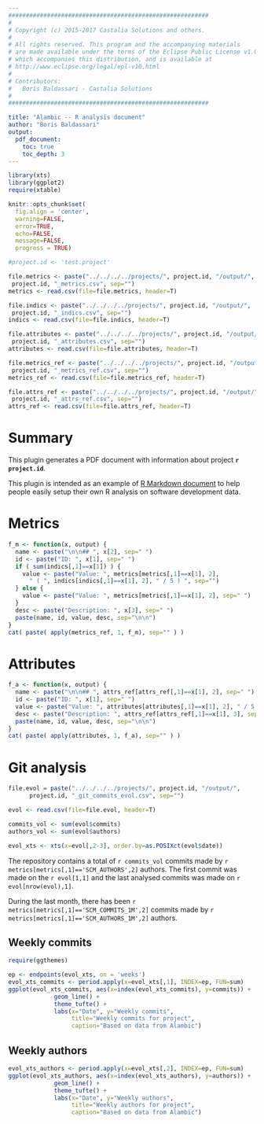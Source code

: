 ```yaml
---
#########################################################
#
# Copyright (c) 2015-2017 Castalia Solutions and others.
#
# All rights reserved. This program and the accompanying materials
# are made available under the terms of the Eclipse Public License v1.0
# which accompanies this distribution, and is available at
# http://www.eclipse.org/legal/epl-v10.html
#
# Contributors:
#   Boris Baldassari - Castalia Solutions
#
#########################################################

title: "Alambic -- R analysis document"
author: "Boris Baldassari"
output:
  pdf_document:
    toc: true
    toc_depth: 3
---
```



```r
library(xts)
library(ggplot2)
require(xtable)

knitr::opts_chunk$set(
  fig.align = 'center',
  warning=FALSE,
  error=TRUE,
  echo=FALSE,
  message=FALSE,
  progress = TRUE)

#project.id <- 'test.project'

file.metrics <- paste("../../../../projects/", project.id, "/output/",
 project.id, "_metrics.csv", sep="")
metrics <- read.csv(file=file.metrics, header=T)

file.indics <- paste("../../../../projects/", project.id, "/output/",
 project.id, "_indics.csv", sep="")
indics <- read.csv(file=file.indics, header=T)

file.attributes <- paste("../../../../projects/", project.id, "/output/",
 project.id, "_attributes.csv", sep="")
attributes <- read.csv(file=file.attributes, header=T)

file.metrics_ref <- paste("../../../../projects/", project.id, "/output/",
 project.id, "_metrics_ref.csv", sep="")
metrics_ref <- read.csv(file=file.metrics_ref, header=T)

file.attrs_ref <- paste("../../../../projects/", project.id, "/output/",
 project.id, "_attrs_ref.csv", sep="")
attrs_ref <- read.csv(file=file.attrs_ref, header=T)
```

# Summary

This plugin generates a PDF document with information about project **`r project.id`**.

This plugin is intended as an example of [R Markdown document](http://rmarkdown.rstudio.com/) to help people easily setup their own R analysis on software development data.


# Metrics

\begin{centering}

```r
print( xtable( metrics, 
       align="|c|p{5cm}|p{3cm}|"), comment=FALSE,
       include.rownames=FALSE, include.colnames=TRUE, 
       floating=FALSE, size="\\scriptsize" )
```

\end{centering}

```r
f_m <- function(x, output) {
  name <- paste("\n\n## ", x[2], sep=" ")
  id <- paste("ID: ", x[1], sep=" ")
  if ( sum(indics[,1]==x[1]) ) {
    value <- paste("Value: ", metrics[metrics[,1]==x[1], 2], 
      " ( ", indics[indics[,1]==x[1], 2], " / 5 ) ", sep="")
  } else {
    value <- paste("Value: ", metrics[metrics[,1]==x[1], 2], sep=" ")
  }
  desc <- paste("Description: ", x[3], sep=" ")
  paste(name, id, value, desc, sep="\n\n") 
}
cat( paste( apply(metrics_ref, 1, f_m), sep="" ) )
```


# Attributes

\begin{centering}

```r
print( xtable( attributes, 
       align="|c|p{5cm}|p{3cm}|"), comment=FALSE,
       include.rownames=FALSE, include.colnames=TRUE, 
       floating=FALSE, size="\\scriptsize" )
```

\end{centering}

```r
f_a <- function(x, output) {
  name <- paste("\n\n## ", attrs_ref[attrs_ref[,1]==x[1], 2], sep=" ")
  id <- paste("ID: ", x[1], sep=" ")
  value <- paste("Value: ", attributes[attributes[,1]==x[1], 2], " / 5 ", sep=" ")
  desc <- paste("Description: ", attrs_ref[attrs_ref[,1]==x[1], 3], sep=" ")
  paste(name, id, value, desc, sep="\n\n") 
}
cat( paste( apply(attributes, 1, f_a), sep="" ) )
```


# Git analysis

```r
file.evol = paste("../../../../projects/", project.id, "/output/",
	  project.id, "_git_commits_evol.csv", sep="")

evol <- read.csv(file=file.evol, header=T)

commits_vol <- sum(evol$commits)
authors_vol <- sum(evol$authors)

evol_xts <- xts(x=evol[,2-3], order.by=as.POSIXct(evol$date))
```

The repository contains a total of ``r commits_vol`` commits made by ``r metrics[metrics[,1]=='SCM_AUTHORS',2]`` authors. The first commit was made on the ``r evol[1,1]`` and the last analysed commits was made on ``r evol[nrow(evol),1]``.

During the last month, there has been ``r metrics[metrics[,1]=='SCM_COMMITS_1M',2]`` commits made by ``r metrics[metrics[,1]=='SCM_AUTHORS_1M',2]`` authors.

## Weekly commits 

```r
require(ggthemes)

ep <- endpoints(evol_xts, on = 'weeks')
evol_xts_commits <- period.apply(x=evol_xts[,1], INDEX=ep, FUN=sum)
ggplot(evol_xts_commits, aes(x=index(evol_xts_commits), y=commits)) +
			 geom_line() +
			 theme_tufte() +
			 labs(x="Date", y="Weekly commits",
			      title="Weekly commits for project",
			      caption="Based on data from Alambic")

```

## Weekly authors 

```r
evol_xts_authors <- period.apply(x=evol_xts[,2], INDEX=ep, FUN=sum)
ggplot(evol_xts_authors, aes(x=index(evol_xts_authors), y=authors)) +
			 geom_line() +
			 theme_tufte() +
			 labs(x="Date", y="Weekly authors",
			      title="Weekly authors for project",
			      caption="Based on data from Alambic")
```


